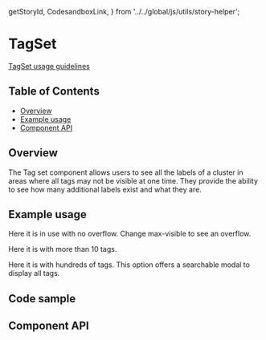   getStoryId,
  CodesandboxLink,
} from '../../global/js/utils/story-helper';

# TagSet

[TagSet usage guidelines](https://pages.github.ibm.com/cdai-design/pal/components/tag-set)

## Table of Contents

- [Overview](#overview)
- [Example usage](#example-usage)
- [Component API](#component-api)

## Overview

The Tag set component allows users to see all the labels of a cluster in areas
where all tags may not be visible at one time. They provide the ability to see
how many additional labels exist and what they are.

## Example usage

Here it is in use with no overflow. Change max-visible to see an overflow.

<Canvas>
  <Story id={getStoryId(TagSet.displayName, 'five-tags')} />
</Canvas>

Here it is with more than 10 tags.

<Canvas>
  <Story id={getStoryId(TagSet.displayName, 'many-tags')} />
</Canvas>

Here it is with hundreds of tags. This option offers a searchable modal to
display all tags.

<Canvas>
  <Story id={getStoryId(TagSet.displayName, 'hundreds-of-tags')} />
</Canvas>

## Code sample

<CodesandboxLink exampleDirectory="TagSet" />

## Component API

<ArgsTable />
